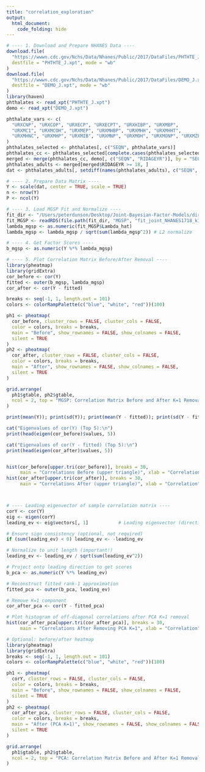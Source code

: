 ```yaml
---
title: "correlation_exploration"
output:
  html_document:
    code_folding: hide
---
```



```r
# ---- 1. Download and Prepare NHANES Data ----
download.file(
  "https://wwwn.cdc.gov/Nchs/Data/Nhanes/Public/2017/DataFiles/PHTHTE_J.xpt",
  destfile = "PHTHTE_J.xpt", mode = "wb"
)
download.file(
  "https://wwwn.cdc.gov/Nchs/Data/Nhanes/Public/2017/DataFiles/DEMO_J.xpt",
  destfile = "DEMO_J.xpt", mode = "wb"
)
library(haven)
phthalates <- read_xpt("PHTHTE_J.xpt")
demo <- read_xpt("DEMO_J.xpt")

phthalate_vars <- c(
  "URXCNP", "URXCOP", "URXECP", "URXECPT", "URXHIBP", "URXMBP",
  "URXMC1", "URXMCOH", "URXMEP", "URXMHBP", "URXMHH", "URXMHHT",
  "URXMHNC", "URXMHP", "URXMIB", "URXMNP", "URXMOH", "URXMONP", "URXMZP"
)
phthalates_selected <- phthalates[, c("SEQN", phthalate_vars)]
phthalates_cc <- phthalates_selected[complete.cases(phthalates_selected[, phthalate_vars]), ]
merged <- merge(phthalates_cc, demo[, c("SEQN", "RIDAGEYR")], by = "SEQN")
phthalates_adults <- merged[merged$RIDAGEYR >= 18, ]
dat <- phthalates_adults[, setdiff(names(phthalates_adults), c("SEQN", "RIDAGEYR"))]

# ---- 2. Prepare Data Matrix ----
Y <- scale(dat, center = TRUE, scale = TRUE)
n <- nrow(Y)
P <- ncol(Y)

# ---- 3. Load MGSP Fit and Normalize ----
fit_dir <- "/Users/peterdunson/Desktop/Joint-Bayesian-Factor-Models/direct_paper_fits/storing_fit"
fit_MGSP <- readRDS(file.path(fit_dir, "MGSP", "fit_joint_NHANES1718_k1.rds"))
lambda_mgsp <- as.numeric(fit_MGSP$Lambda_hat)
lambda_mgsp <- lambda_mgsp / sqrt(sum(lambda_mgsp^2)) # L2 normalize

# ---- 4. Get Factor Scores ----
b_mgsp <- as.numeric(Y %*% lambda_mgsp)

# ---- 5. Plot Correlation Matrix Before/After Removal ----
library(pheatmap)
library(gridExtra)
cor_before <- cor(Y)
fitted <- outer(b_mgsp, lambda_mgsp)
cor_after <- cor(Y - fitted)

breaks <- seq(-1, 1, length.out = 101)
colors <- colorRampPalette(c("blue", "white", "red"))(100)

ph1 <- pheatmap(
  cor_before, cluster_rows = FALSE, cluster_cols = FALSE,
  color = colors, breaks = breaks,
  main = "Before", show_rownames = FALSE, show_colnames = FALSE,
  silent = TRUE
)
ph2 <- pheatmap(
  cor_after, cluster_rows = FALSE, cluster_cols = FALSE,
  color = colors, breaks = breaks,
  main = "After", show_rownames = FALSE, show_colnames = FALSE,
  silent = TRUE
)

grid.arrange(
  ph1$gtable, ph2$gtable,
  ncol = 2, top = "MGSP: Correlation Matrix Before and After K=1 Removal"
)

print(mean(Y)); print(sd(Y)); print(mean(Y - fitted)); print(sd(Y - fitted))

cat("Eigenvalues of cor(Y) (Top 5):\n")
print(head(eigen(cor_before)$values, 5))

cat("Eigenvalues of cor(Y - fitted) (Top 5):\n")
print(head(eigen(cor_after)$values, 5))


hist(cor_before[upper.tri(cor_before)], breaks = 30, 
     main = "Correlations Before (upper triangle)", xlab = "Correlation")
hist(cor_after[upper.tri(cor_after)], breaks = 30, 
     main = "Correlations After (upper triangle)", xlab = "Correlation")




```

```r
# ---- Leading eigenvector of sample correlation matrix ----
corY <- cor(Y)
eig <- eigen(corY)
leading_ev <- eig$vectors[, 1]           # Leading eigenvector (direction)

# Ensure sign consistency (optional, not required)
if (sum(leading_ev) < 0) leading_ev <- -leading_ev

# Normalize to unit length (important!)
leading_ev <- leading_ev / sqrt(sum(leading_ev^2))

# Project onto leading direction to get scores
b_pca <- as.numeric(Y %*% leading_ev)

# Reconstruct fitted rank-1 approximation
fitted_pca <- outer(b_pca, leading_ev)

# Remove K=1 component
cor_after_pca <- cor(Y - fitted_pca)

# Plot histogram of off-diagonal correlations after PCA K=1 removal
hist(cor_after_pca[upper.tri(cor_after_pca)], breaks = 30,
     main = "Correlations After Removing PCA K=1", xlab = "Correlation")

# Optional: before/after heatmap
library(pheatmap)
library(gridExtra)
breaks <- seq(-1, 1, length.out = 101)
colors <- colorRampPalette(c("blue", "white", "red"))(100)

ph1 <- pheatmap(
  corY, cluster_rows = FALSE, cluster_cols = FALSE,
  color = colors, breaks = breaks,
  main = "Before", show_rownames = FALSE, show_colnames = FALSE,
  silent = TRUE
)
ph2 <- pheatmap(
  cor_after_pca, cluster_rows = FALSE, cluster_cols = FALSE,
  color = colors, breaks = breaks,
  main = "After (PCA K=1)", show_rownames = FALSE, show_colnames = FALSE,
  silent = TRUE
)

grid.arrange(
  ph1$gtable, ph2$gtable,
  ncol = 2, top = "PCA: Correlation Matrix Before and After K=1 Removal"
)

```

